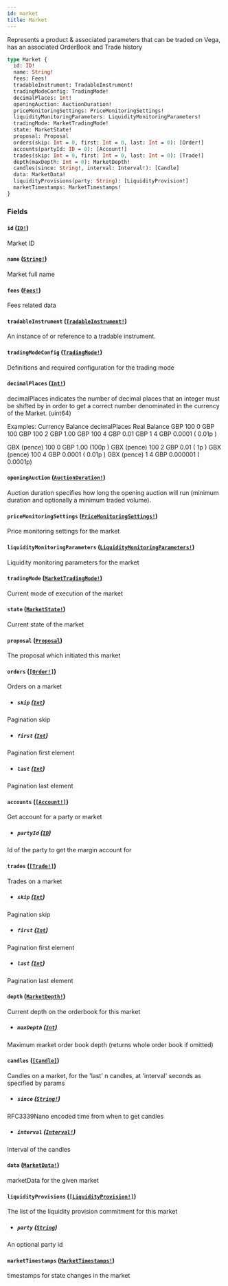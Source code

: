 ```yaml
---
id: market
title: Market
---
```


Represents a product & associated parameters that can be traded on Vega, has an associated OrderBook and Trade history

```graphql
type Market {
  id: ID!
  name: String!
  fees: Fees!
  tradableInstrument: TradableInstrument!
  tradingModeConfig: TradingMode!
  decimalPlaces: Int!
  openingAuction: AuctionDuration!
  priceMonitoringSettings: PriceMonitoringSettings!
  liquidityMonitoringParameters: LiquidityMonitoringParameters!
  tradingMode: MarketTradingMode!
  state: MarketState!
  proposal: Proposal
  orders(skip: Int = 0, first: Int = 0, last: Int = 0): [Order!]
  accounts(partyId: ID = 0): [Account!]
  trades(skip: Int = 0, first: Int = 0, last: Int = 0): [Trade!]
  depth(maxDepth: Int = 0): MarketDepth!
  candles(since: String!, interval: Interval!): [Candle]
  data: MarketData!
  liquidityProvisions(party: String): [LiquidityProvision!]
  marketTimestamps: MarketTimestamps!
}
```

### Fields

#### `id` ([`ID!`](/graphql/scalars/id))

Market ID

#### `name` ([`String!`](/graphql/scalars/string))

Market full name

#### `fees` ([`Fees!`](/graphql/objects/fees))

Fees related data

#### `tradableInstrument` ([`TradableInstrument!`](/graphql/objects/tradable-instrument))

An instance of or reference to a tradable instrument.

#### `tradingModeConfig` ([`TradingMode!`](/graphql/unions/trading-mode))

Definitions and required configuration for the trading mode

#### `decimalPlaces` ([`Int!`](/graphql/scalars/int))

decimalPlaces indicates the number of decimal places that an integer must be shifted by in order to get a correct
number denominated in the currency of the Market. (uint64)

Examples:
Currency Balance decimalPlaces Real Balance
GBP 100 0 GBP 100
GBP 100 2 GBP 1.00
GBP 100 4 GBP 0.01
GBP 1 4 GBP 0.0001 ( 0.01p )

GBX (pence) 100 0 GBP 1.00 (100p )
GBX (pence) 100 2 GBP 0.01 ( 1p )
GBX (pence) 100 4 GBP 0.0001 ( 0.01p )
GBX (pence) 1 4 GBP 0.000001 ( 0.0001p)

#### `openingAuction` ([`AuctionDuration!`](/graphql/objects/auction-duration))

Auction duration specifies how long the opening auction will run (minimum
duration and optionally a minimum traded volume).

#### `priceMonitoringSettings` ([`PriceMonitoringSettings!`](/graphql/objects/price-monitoring-settings))

Price monitoring settings for the market

#### `liquidityMonitoringParameters` ([`LiquidityMonitoringParameters!`](/graphql/objects/liquidity-monitoring-parameters))

Liquidity monitoring parameters for the market

#### `tradingMode` ([`MarketTradingMode!`](/graphql/enums/market-trading-mode))

Current mode of execution of the market

#### `state` ([`MarketState!`](/graphql/enums/market-state))

Current state of the market

#### `proposal` ([`Proposal`](/graphql/objects/proposal))

The proposal which initiated this market

#### `orders` ([`[Order!]`](/graphql/objects/order))

Orders on a market

- ##### `skip` ([`Int`](/graphql/scalars/int))

Pagination skip

- ##### `first` ([`Int`](/graphql/scalars/int))

Pagination first element

- ##### `last` ([`Int`](/graphql/scalars/int))

Pagination last element

#### `accounts` ([`[Account!]`](/graphql/objects/account))

Get account for a party or market

- ##### `partyId` ([`ID`](/graphql/scalars/id))

Id of the party to get the margin account for

#### `trades` ([`[Trade!]`](/graphql/objects/trade))

Trades on a market

- ##### `skip` ([`Int`](/graphql/scalars/int))

Pagination skip

- ##### `first` ([`Int`](/graphql/scalars/int))

Pagination first element

- ##### `last` ([`Int`](/graphql/scalars/int))

Pagination last element

#### `depth` ([`MarketDepth!`](/graphql/objects/market-depth))

Current depth on the orderbook for this market

- ##### `maxDepth` ([`Int`](/graphql/scalars/int))

Maximum market order book depth (returns whole order book if omitted)

#### `candles` ([`[Candle]`](/graphql/objects/candle))

Candles on a market, for the 'last' n candles, at 'interval' seconds as specified by params

- ##### `since` ([`String!`](/graphql/scalars/string))

RFC3339Nano encoded time from when to get candles

- ##### `interval` ([`Interval!`](/graphql/enums/interval))

Interval of the candles

#### `data` ([`MarketData!`](/graphql/objects/market-data))

marketData for the given market

#### `liquidityProvisions` ([`[LiquidityProvision!]`](/graphql/objects/liquidity-provision))

The list of the liquidity provision commitment for this market

- ##### `party` ([`String`](/graphql/scalars/string))

An optional party id

#### `marketTimestamps` ([`MarketTimestamps!`](/graphql/objects/market-timestamps))

timestamps for state changes in the market
